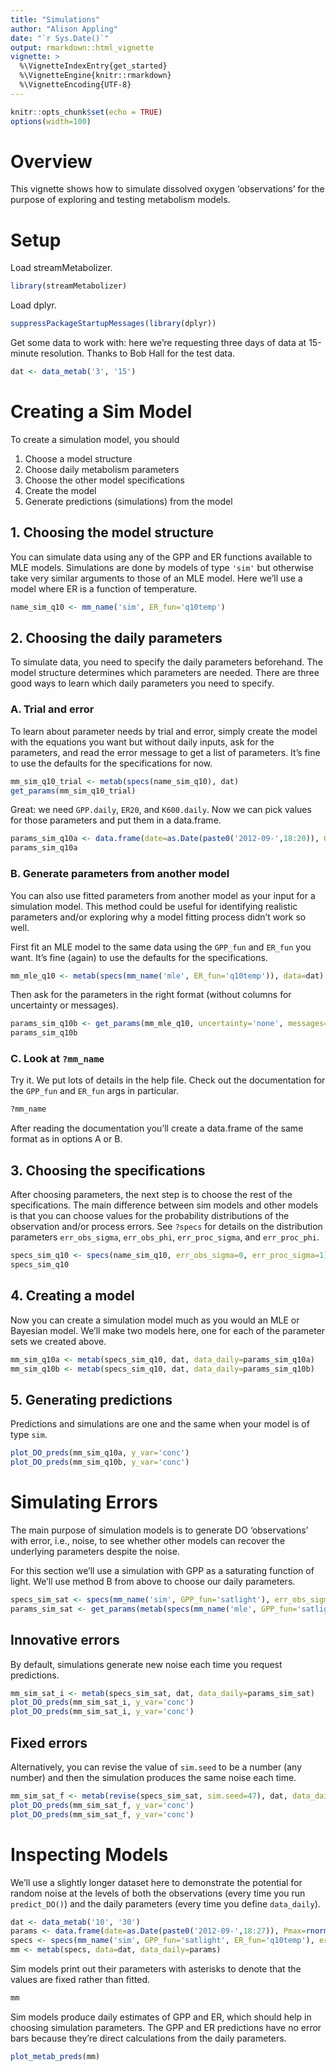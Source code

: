 ```yaml
---
title: "Simulations"
author: "Alison Appling"
date: "`r Sys.Date()`"
output: rmarkdown::html_vignette
vignette: >
  %\VignetteIndexEntry{get_started}
  %\VignetteEngine{knitr::rmarkdown}
  %\VignetteEncoding{UTF-8}
---
```



```r
knitr::opts_chunk$set(echo = TRUE)
options(width=100)
```

# Overview

This vignette shows how to simulate dissolved oxygen 'observations' for the
purpose of exploring and testing metabolism models.

# Setup

Load streamMetabolizer.

```r
library(streamMetabolizer)
```

Load dplyr.

```r
suppressPackageStartupMessages(library(dplyr))
```

Get some data to work with: here we're requesting three days of data at
15-minute resolution. Thanks to Bob Hall for the test data.

```r
dat <- data_metab('3', '15')
```

# Creating a Sim Model

To create a simulation model, you should 

1. Choose a model structure
2. Choose daily metabolism parameters
3. Choose the other model specifications
4. Create the model
5. Generate predictions (simulations) from the model

## 1. Choosing the model structure

You can simulate data using any of the GPP and ER functions available to MLE 
models. Simulations are done by models of type `'sim'` but otherwise take very 
similar arguments to those of an MLE model. Here we'll use a model where ER is a
function of temperature.

```r
name_sim_q10 <- mm_name('sim', ER_fun='q10temp')
```

## 2. Choosing the daily parameters

To simulate data, you need to specify the daily parameters beforehand. The model
structure determines which parameters are needed. There are three good ways to
learn which daily parameters you need to specify.

### A. Trial and error

To learn about parameter needs by trial and error, simply create the model with 
the equations you want but without daily inputs, ask for the parameters, and 
read the error message to get a list of parameters. It's fine to use the
defaults for the specifications for now.

```r
mm_sim_q10_trial <- metab(specs(name_sim_q10), dat)
get_params(mm_sim_q10_trial)
```

Great: we need `GPP.daily`, `ER20`, and `K600.daily`. Now we can pick values for
those parameters and put them in a data.frame.

```r
params_sim_q10a <- data.frame(date=as.Date(paste0('2012-09-',18:20)), GPP.daily=2.1, ER20=-5:-3, K600.daily=16)
params_sim_q10a
```

### B. Generate parameters from another model

You can also use fitted parameters from another model as your input for a
simulation model. This method could be useful for identifying realistic
parameters and/or exploring why a model fitting process didn't work so well.

First fit an MLE model to the same data using the `GPP_fun` and `ER_fun` you 
want. It's fine (again) to use the defaults for the specifications.

```r
mm_mle_q10 <- metab(specs(mm_name('mle', ER_fun='q10temp')), data=dat)
```

Then ask for the parameters in the right format (without columns for uncertainty
or messages).

```r
params_sim_q10b <- get_params(mm_mle_q10, uncertainty='none', messages=FALSE)
params_sim_q10b
```

### C. Look at `?mm_name`

Try it. We put lots of details in the help file. Check out the documentation for
the `GPP_fun` and `ER_fun` args in particular.

```r
?mm_name
```

After reading the documentation you'll create a data.frame of the same format as
in options A or B.

## 3. Choosing the specifications

After choosing parameters, the next step is to choose the rest of the 
specifications. The main difference between sim models and other models is that 
you can choose values for the probability distributions of the observation 
and/or process errors. See `?specs` for details on the distribution parameters
`err_obs_sigma`, `err_obs_phi`, `err_proc_sigma`, and `err_proc_phi`.

```r
specs_sim_q10 <- specs(name_sim_q10, err_obs_sigma=0, err_proc_sigma=1)
specs_sim_q10
```

## 4. Creating a model

Now you can create a simulation model much as you would an MLE or Bayesian
model. We'll make two models here, one for each of the parameter sets we created
above.

```r
mm_sim_q10a <- metab(specs_sim_q10, dat, data_daily=params_sim_q10a)
mm_sim_q10b <- metab(specs_sim_q10, dat, data_daily=params_sim_q10b)
```

## 5. Generating predictions

Predictions and simulations are one and the same when your model is of type `sim`.

```r
plot_DO_preds(mm_sim_q10a, y_var='conc')
plot_DO_preds(mm_sim_q10b, y_var='conc')
```


# Simulating Errors

The main purpose of simulation models is to generate DO 'observations' with
error, i.e., noise, to see whether other models can recover the underlying
parameters despite the noise.

For this section we'll use a simulation with GPP as a saturating function of
light. We'll use method B from above to choose our daily parameters.

```r
specs_sim_sat <- specs(mm_name('sim', GPP_fun='satlight'), err_obs_sigma=0, err_proc_sigma=1)
params_sim_sat <- get_params(metab(specs(mm_name('mle', GPP_fun='satlight')), data=dat), uncertainty='none', messages=FALSE)
```

## Innovative errors

By default, simulations generate new noise each time you request predictions.

```r
mm_sim_sat_i <- metab(specs_sim_sat, dat, data_daily=params_sim_sat)
plot_DO_preds(mm_sim_sat_i, y_var='conc')
plot_DO_preds(mm_sim_sat_i, y_var='conc')
```

## Fixed errors

Alternatively, you can revise the value of `sim.seed` to be a number (any
number) and then the simulation produces the same noise each time.

```r
mm_sim_sat_f <- metab(revise(specs_sim_sat, sim.seed=47), dat, data_daily=params_sim_sat)
plot_DO_preds(mm_sim_sat_f, y_var='conc')
plot_DO_preds(mm_sim_sat_f, y_var='conc')
```


# Inspecting Models

We'll use a slightly longer dataset here to demonstrate the potential for random
noise at the levels of both the observations (every time you run `predict_DO()`)
and the daily parameters (every time you define `data_daily`).

```r
dat <- data_metab('10', '30')
params <- data.frame(date=as.Date(paste0('2012-09-',18:27)), Pmax=rnorm(10, 6, 2), alpha=rnorm(10, 0.01, 0.001), ER20=rnorm(10, -4, 2), K600.daily=16)
specs <- specs(mm_name('sim', GPP_fun='satlight', ER_fun='q10temp'), err_obs_sigma=0.2, err_proc_sigma=1)
mm <- metab(specs, data=dat, data_daily=params)
```

Sim models print out their parameters with asterisks to denote that the values 
are fixed rather than fitted. 

```r
mm
```

Sim models produce daily estimates of GPP and ER, which should help in choosing
simulation parameters. The GPP and ER predictions have no error bars because
they're direct calculations from the daily parameters.

```r
plot_metab_preds(mm)
```
